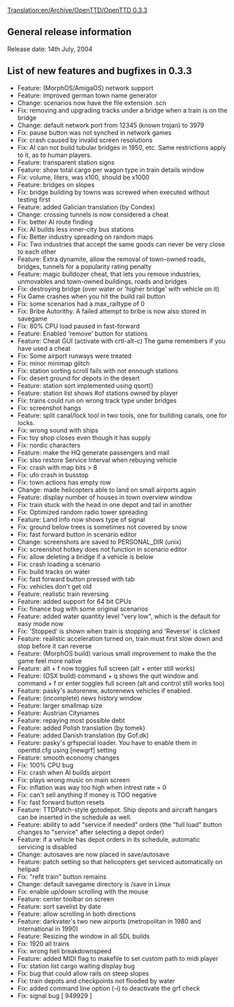 [[Translation:en/Archive/OpenTTD/OpenTTD 0.3.3]]
==General release information==
Release date: 14th July, 2004

==List of new features and bugfixes in 0.3.3==
*Feature: (MorphOS/AmigaOS) network support
*Feature: improved german town name generator
*Change: scenarios now have the file extension .scn
*Fix: removing and upgrading tracks under a bridge when a train is on the bridge
*Change: default network port from 12345 (known trojan) to 3979
*Fix: pause button was not synched in network games
*Fix: crash caused by invalid screen resolutions
*Fix: AI can not build tubular bridges in 1950, etc. Same restrictions apply to it, as to human players.
*Feature: transparent station signs
*Feature: show total cargo per wagon type in train details window
*Fix: volume, liters, was x100, should be x1000
*Feature: bridges on slopes
*Fix: bridge building by towns was screwed when executed without testing first
*Feature: added Galician translation (by Condex)
*Change: crossing tunnels is now considered a cheat
*Fix: better AI route finding
*Fix: AI builds less inner-city bus stations
*Fix: Better industry spreading on random maps
*Fix: Two industries that accept the same goods can never be very close to each other
*Feature: Extra dynamite, allow the removal of town-owned roads, bridges, tunnels for a popularity rating penalty
*Feature: magic bulldozer cheat, that lets you remove industries, unmovables and town-owned buildings, roads and bridges
*Fix: destroying bridge (over water or 'higher bridge' with vehicle on it)
*Fix Game crashes when you hit the build rail button
*Fix: some scenarios had a max_railtype of 0
*Fix: Bribe Autorithy. A failed attempt to bribe is now also stored in savegame
*Fix: 80% CPU load paused in fast-forward
*Feature: Enabled 'remove' button for stations
*Feature: Cheat GUI (activate with crtl-alt-c) The game remembers if you have used a cheat
*Fix: Some airport runways were treated
*Fix: minor minimap glitch
*Fix: station sorting scroll fails with not ennough stations
*Fix: desert ground for depots in the desert
*Feature: station sort implemented using qsort()
*Feature: station list shows #of stations owned by player
*Fix: trains could run on wrong track type under bridges
*Fix: screenshot hangs
*Feature: split canal/lock tool in two tools, one for building canals, one for locks.
*Fix: wrong sound with ships
*Fix: toy shop closes even though it has supply
*Fix: nordic characters
*Feature: make the HQ generate passengers and mail
*Fix: slso restore Service Interval when rebuying vehicle
*Fix: crash with map bits > 8
*Fix: ufo crash in busstop
*Fix: town actions has empty row
*Change: made helicopters able to land on small airports again
*Feature: display number of houses in town overview window
*Fix: train stuck with the head in one depot and tail in another
*Fix: Optimized random radio tower spreading
*Feature: Land info now shows type of signal
*Fix: ground below trees is sometimes not covered by snow
*Fix: fast forward button in scenario editor
*Change: screenshots are saved to PERSONAL_DIR (unix)
*Fix: screenshot hotkey does not function in scenario editor
*Fix: allow deleting a bridge if a vehicle is below
*Fix: crash loading a scenario
*Fix: build tracks on water
*Fix: fast forward button pressed with tab
*Fix: vehicles don't get old
*Feature: realistic train reversing
*Feature: added support for 64 bit CPUs
*Fix: finance bug with some original scenarios
*Feature: added water quantity level "very low", which is the default for easy mode now
*Fix: 'Stopped' is shown when train is stopping and 'Reverse' is clicked
*Feature: realistic acceleration turned on, train must first slow down and stop before it can reverse
*Feature: (MorphOS build) various small improvement to make the the game feel more native
*Feature: alt + f now toggles full screen (alt + enter still works)
*Feature: (OSX build) command + q shows the quit window and command + f or enter toggles full screen (alt and control still works too)
*Feature: pasky's autorenew, autorenews vehicles if enabled.
*Feature: (incomplete) news history window
*Feature: larger smallmap size
*Feature: Austrian Citynames
*Feature: repaying most possible debt
*Feature: added Polish translation (by tomek)
*Feature: added Danish translation (by Gof.dk)
*Feature: pasky's grfspecial loader. You have to enable them in openttd.cfg using [newgrf] setting
*Feature: smooth economy changes
*Fix: 100% CPU bug
*Fix: crash when AI builds airport
*Fix: plays wrong music on main screen
*Fix: inflation was way too high when intrest rate = 0
*Fix: can't sell anything if money is TOO negative
*Fix: fast forward button resets
*Feature: TTDPatch-style gotodepot. Ship depots and aircraft hangars can be inserted in the schedule as well.
*Feature: ability to add "service if needed" orders (the "full load" button changes to "service" after selecting a depot order)
*Feature: if a vehicle has depot orders in its schedule, automatic servicing is disabled
*Change: autosaves are now placed in save/autosave
*Feature: patch setting so that helicopters get serviced automatically on helipad
*Fix: "refit train" button remains
*Change: default savegame directory is /save in Linux
*Fix: enable up/down scrolling with the mouse
*Feature: center toolbar on screen
*Feature: sort savelist by date
*Feature: allow scrolling in both directions
*Feature: darkvater's two new airports (metropolitan in 1980 and international in 1990)
*Feature: Resizing the window in all SDL builds
*Fix: 1920 all trains
*Fix: wrong heli breakdownspeed
*Feature: added MIDI flag to makefile to set custom path to midi player
*Fix: station list cargo waiting display bug
*Fix: bug that could allow rails on steep slopes
*Fix: train depots and checkpoints not flooded by water
*Fix: added command line option (-i) to deactivate the grf check
*Fix: signal bug [ 949929 ]